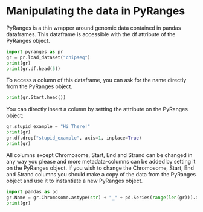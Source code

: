 # Manipulating the data in PyRanges

PyRanges is a thin wrapper around genomic data contained in pandas dataframes.
This dataframe is accessible with the df attribute of the PyRanges object.

```python
import pyranges as pr
gr = pr.load_dataset("chipseq")
print(gr)
print(gr.df.head(5))
```

To access a column of this dataframe, you can ask for the name directly from the
PyRanges object.

```python
print(gr.Start.head())
```

You can directly insert a column by setting the attribute on the PyRanges object:

```python
gr.stupid_example = "Hi There!"
print(gr)
gr.df.drop("stupid_example", axis=1, inplace=True)
print(gr)
```

All columns except Chromosome, Start, End and Strand can be changed in any way
you please and more metadata-columns can be added by setting it on the PyRanges
object. If you wish to change the Chromosome, Start, End and Strand columns you
should make a copy of the data from the PyRanges object and use it to
instantiate a new PyRanges object.

```python
import pandas as pd
gr.Name = gr.Chromosome.astype(str) + "_" + pd.Series(range(len(gr))).astype(str)
print(gr)
```